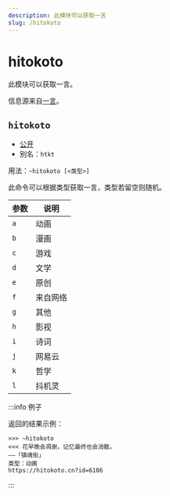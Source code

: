 ```yaml
---
description: 此模块可以获取一言
slug: /hitokoto
---
```


# hitokoto



此模块可以获取一言。

信息源来自[一言](https://hitokoto.cn/)。

## `hitokoto`

-   [公开](permissions)
-   别名：`htkt`

用法：`~hitokoto [<类型>]`

此命令可以根据类型获取一言，类型若留空则随机。

| 参数 | 说明     |
| ---- | -------- |
| `a`  | 动画     |
| `b`  | 漫画     |
| `c`  | 游戏     |
| `d`  | 文学     |
| `e`  | 原创     |
| `f`  | 来自网络 |
| `g`  | 其他     |
| `h`  | 影视     |
| `i`  | 诗词     |
| `j`  | 网易云   |
| `k`  | 哲学     |
| `l`  | 抖机灵   |

:::info 例子

返回的结果示例：

```
>>> ~hitokoto
<<< 花早晚会凋谢，记忆最终也会消散。
——「镇魂街」
类型：动画
https://hitokoto.cn?id=6106
```

:::
